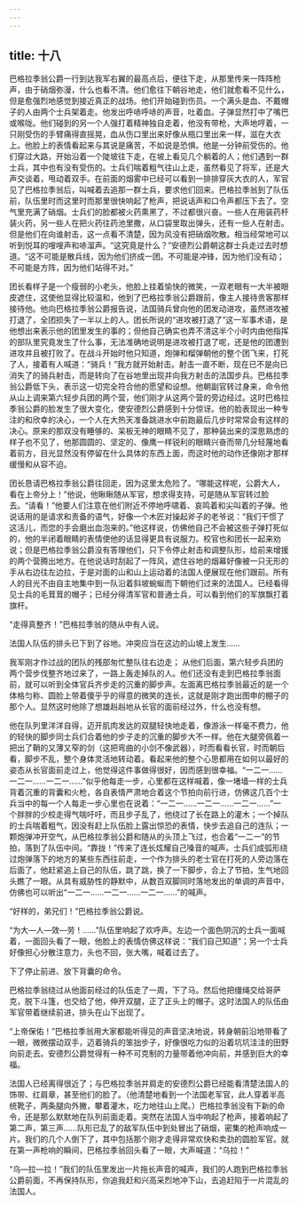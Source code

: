 ```yaml
---
---
---
```

title: 十八
---




巴格拉季翁公爵一行到达我军右翼的最高点后，便往下走，从那里传来一阵阵枪声，由于硝烟弥漫，什么也看不清。他们愈往下朝谷地走，他们就愈看不见什么，但是愈强烈地感觉到接近真正的战场。他们开始碰到伤员。一个满头是血、不戴帽子的人由两个士兵架着走。他发出呼哧呼哧的声音，吐着血。子弹显然打中了嘴巴或喉咙。他们碰到的另一个人强打着精神独自走着，他没有带枪，大声地哼着，一只刚受伤的手臂痛得直摇晃，血从伤口里出来好像从瓶口里出来一样，滋在大衣上。他脸上的表情看起来与其说是痛苦，不如说是恐惧。他是一分钟前受伤的。他们穿过大路，开始沿着一个陡坡往下走，在坡上看见几个躺着的人；他们遇到一群士兵，其中也有没有受伤的。士兵们喘着粗气往山上走，虽然看见了将军，还是大声交谈着，甩动着双手。在前面的烟雾中已经可以看到一排排穿灰大衣的人，军官见了巴格拉季翁后，叫喊着去追那一群士兵，要求他们回来。巴格拉季翁到了队伍前，队伍里时而这里时而那里很快响起了枪声，把说话声和口令声都压下去了。空气里充满了硝烟。士兵们的脸都被火药熏黑了，不过都很兴奋。一些人在用装药杆装火药，另一些人在把火药往药池里撒，从口袋里取出弹头，还有一些人在射击。但是他们在向谁射击，这一点看不清楚，因为风没有把硝烟吹散。相当经常地可以听到悦耳的嗖嗖声和哧溜声。“这究竟是什么？”安德烈公爵朝这群士兵走过去时想道。“这不可能是散兵线，因为他们挤成一团。不可能是冲锋，因为他们没有动；不可能是方阵，因为他们站得不对。”

团长看样子是一个瘦弱的小老头，他脸上挂着愉快的微笑，一双老眼有一大半被眼皮遮住，这使他显得比较温和，他到了巴格拉季翁公爵跟前，像主人接待贵客那样接待他。他向巴格拉季翁公爵报告说，法国骑兵曾向他的团发动进攻，虽然进攻被打退了，全团损失了一半以上的人。团长所说的“进攻被打退了”这一军事术语，是他想出来表示他的团里发生的事的；但他自己确实也弄不清这半个小时内由他指挥的部队里究竟发生了什么事，无法准确地说明是进攻被打退了呢，还是他的团遭到进攻并且被打败了。在战斗开始时他只知道，炮弹和榴弹朝他的整个团飞来，打死了人，接着有人喊道：“骑兵！”我方就开始射击。射击一直不断，现在已不是向已消失了的骑兵射击，而是转向了在谷地里出现并向我方射击的法国步兵。巴格拉季翁公爵低下头，表示这一切完全符合他的愿望和设想。他朝副官转过身来，命令他从山上调来第六轻步兵团的两个营，他们刚才从这两个营的旁边经过。这时巴格拉季翁公爵的脸发生了很大变化，使安德烈公爵感到十分惊讶。他的脸表现出一种专注的和欣幸的决心，一个人在大热天准备跳进水中前跑最后几步时常常会有这样的决心。原来的那双没有睡够的、呆板无神的眼睛不见了，那种装出来的深思熟虑的样子也不见了，他那圆圆的、坚定的、像鹰一样锐利的眼睛兴奋而带几分轻蔑地看着前方，目光显然没有停留在什么具体的东西上面，而这时他的动作还像刚才那样缓慢和从容不迫。

团长恳请巴格拉季翁公爵往回走，因为这里太危险了。“哪能这样呢，公爵大人，看在上帝分上！”他说，他瞅瞅随从军官，想求得支持，可是随从军官转过脸去。“请看！”他要人们注意在他们附近不停地呼啸着、哀鸣着和尖叫着的子弹。他说话用的是请求和责备的语气，好像一个木匠对操起斧子的老爷说：“我们干惯了这活儿，而您的手会磨出血泡来的。”他这样说，仿佛他自己不会被这些子弹打死似的，他的半闭着眼睛的表情使他的话显得更具有说服力。校官也和团长一起来劝说；但是巴格拉季翁公爵没有答理他们，只下令停止射击和调整队形，给前来增援的两个营腾出地方。在他说话时刮起了一阵风，遮住谷地的烟幕好像被一只无形的手从右边往左边拉，于是对面的山和山上运动着的法国人便展现在他们跟前。所有人的目光不由自主地集中到一队沿着斜坡蜿蜒而下朝他们过来的法国人。已经看得见士兵的毛茸茸的帽子；已经分得清军官和普通士兵，可以看到他们的军旗飘打着旗杆。

“走得真整齐！”巴格拉季翁的随从中有人说。

法国人队伍的排头已下到了谷地。冲突应当在这边的山坡上发生……

我军刚才作过战的团队的残部匆忙整队往右边走； 从他们后面，第六轻步兵团的两个营步伐整齐地过来了，一路上轰走掉队的人。他们还没有走到巴格拉季翁面前，就可以听到全体官兵齐步走的沉重的脚步声。左面离巴格拉季翁最近的是一个体格匀称、圆脸上带着傻乎乎的得意的微笑的连长，这就是刚才跑出图申的棚子的那个人。显然这时他除了想雄赳赳地从长官的面前经过外，什么也没有想。

他在队列里洋洋自得，迈开肌肉发达的双腿轻快地走着，像游泳一样毫不费力，他的轻快的脚步同士兵们合着他的步子走的沉重的脚步大不一样。他在大腿旁佩着一把出了鞘的又薄又窄的剑（这把弯曲的小剑不像武器），时而看看长官，时而朝后看，脚步不乱，整个身体灵活地转动着。看起来他的整个心思都用在如何以最好的姿态从长官面前走过上，他觉得这件事做得很好，因而感到很幸福。“一二一……一二一……一二一……”似乎他每走一步，心里都在这样喊着，像一堵墙一样的士兵背着沉重的背囊和火枪，各自表情严肃地合着这个节拍向前行进，仿佛这几百个士兵当中的每一个人每走一步心里也在说着：“一二一……一二一……一二一……”一个胖胖的少校走得气喘吁吁，而且步子乱了，他绕过了长在路上的灌木；一个掉队的士兵喘着粗气，因没有赶上队伍脸上露出惊恐的表情，快步去追自己的连队；一颗炮弹冲开空气，从巴格拉季翁公爵和随从的头顶上飞过，也合着“一二一”的节拍，落到了队伍中间。“靠拢！”传来了连长炫耀自己嗓音的喊声。士兵们成弧形绕过炮弹落下的地方的某些东西往前走，一个作为排头的老士官在打死的人旁边落在后面了，他赶紧追上自己的队伍，跳了跳，换了一下脚步，合上了节拍，生气地回头瞧了一眼。从具有威胁性的静默中，从数百双脚同时落地发出的单调的声音中，仿佛也可以听出“一二一……一二一……一二一……”的喊声。

“好样的，弟兄们！”巴格拉季翁公爵说。

“为大—人—效—劳！……”队伍里响起了欢呼声。左边一个面色阴沉的士兵一面喊着，一面回头看了一眼，他脸上的表情仿佛这样说：“我们自己知道”；另一个士兵好像担心分散注意力，头也不回，张大嘴，喊着过去了。

下了停止前进、放下背囊的命令。

巴格拉季翁绕过从他面前经过的队伍走了一周，下了马。然后他把缰绳交给哥萨克，脱下斗篷，也交给了他，伸开双腿，正了正头上的帽子。这时法国人的队伍由军官带着继续前进，排头在山下出现了。

“上帝保佑！”巴格拉季翁用大家都能听得见的声音坚决地说，转身朝前沿地带看了一眼，微微摆动双手，迈着骑兵的笨拙步子，好像很吃力似的沿着坑坑洼洼的田野向前走去。安德烈公爵觉得有一种不可克制的力量带着他冲向前，并感到巨大的幸福。

法国人已经离得很近了；与巴格拉季翁并肩走的安德烈公爵已经能看清楚法国人的饰带、红肩章，甚至他们的脸了。（他清楚地看到一个法国老军官，此人穿着半高统靴子，两条腿向外撇，攀着灌木，吃力地往山上爬。）巴格拉季翁没有下新的命令，还是那么默默地在队列前面走着。突然在法国人当中响起了枪声，接着响起了第二声，第三声……队形已乱了的敌军队伍中到处冒出了硝烟，密集的枪声响成一片。我们的几个人倒下了，其中包括那个刚才走得非常欢快和卖劲的圆脸军官。就在第一声枪响的瞬间，巴格拉季翁回头看了一眼，大声喊道：“乌拉！”

“乌—拉—拉！”我们的队伍里发出一片拖长声音的喊声，我们的人跑到巴格拉季翁公爵前面，不再保持队形，你追我赶和兴高采烈地冲下山，去追赶陷于一片混乱的法国人。